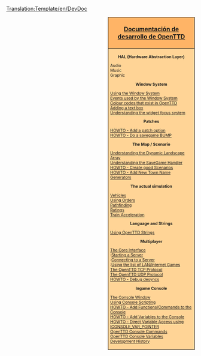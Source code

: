 <noinclude>[[Translation:Template/en/DevDoc]]</noinclude><div style="float:right; padding-left:12px; background:#ffffff;">
<div style="width:220px; border:1px solid #000000; background:#ffb466; padding:5px; -moz-border-radius-topleft:5px; -moz-border-radius-topright:5px; font-size: 12pt;">
<center><strong><font size="3">[[Main/en/Development|Documentación de desarrollo de OpenTTD]]</font></strong></center>
</div>
<div style="width:220px;  border:1px solid black; border-top-width: 0px; background:#ffd496; padding:5px; -moz-border-radius-bottomleft:5px; -moz-border-radius-bottomright:8px; font-size: 8pt;">
<center>'''HAL (Hardware Abstraction Layer)'''</center>
Audio<br/>
Music<br/>
Graphic

<center>'''Window System'''</center>
[[Main/en/OpenTTDDevBlackBook/Window/UseWindows|Using the Window System]]<br/>
[[Main/en/OpenTTDDevBlackBook/Window/WindowEvents|Events used by the Window System]]<br/>
[[Main/en/OpenTTDDevBlackBook/Window/Colours|Colour codes that exist in OpenTTD]]<br/>
[[Main/en/OpenTTDDevBlackBook/Window/TextEdit|Adding a text box]]<br/>
[[Main/en/OpenTTDDevBlackBook/Window/WidgetFocus|Understanding the widget focus system]]<br/>

<center>'''Patches'''</center>
[[Main/en/OpenTTDDevBlackBook/Settings/AddSetting|HOWTO - Add a patch option]]<br/>
[[Main/en/OpenTTDDevBlackBook/Settings/CreateSavegame|HOWTO - Do a savegame BUMP]]<br/>

<center>'''The Map / Scenario'''</center>
[[Main/en/OpenTTDDevBlackBook/Map/MapArray|Understanding the Dynamic Landscape Array]]<br/>
[[Main/en/OpenTTDDevBlackBook/Map/SaveGame|Understanding the SaveGame Handler]]<br/>
[[Main/en/OpenTTDDevBlackBook/Map/CreatingScenarios|HOWTO - Create good Scenarios]]<br/>
[[Main/en/OpenTTDDevBlackBook/Map/Town Names|HOWTO - Add New Town Name Generators]]

<center>'''The actual simulation'''</center>
[[Main/en/OpenTTDDevBlackBook/Simulation/Vehicles|Vehicles]]<br/>
[[Main/en/OpenTTDDevBlackBook/Simulation/Orders|Using Orders]]<br/>
[[Main/en/OpenTTDDevBlackBook/Simulation/Pathfinding|Pathfinding]]<br/>
[[Main/en/OpenTTDDevBlackBook/Simulation/Ratings|Ratings]]<br/>
[[Main/en/OpenTTDDevBlackBook/Simulation/Train Acceleration|Train Acceleration]]

<center>'''Language and Strings'''</center>
[[Main/en/Strings|Using OpenTTD Strings]]

<center>'''Multiplayer'''</center>
[[Main/en/OpenTTDDevBlackBook/Network/Core|The Core Interface]]<br/>
:[[Main/en/OpenTTDDevBlackBook/Network/Core/StartServer|Starting a Server]]<br/>
:[[Main/en/OpenTTDDevBlackBook/Network/Core/ConnectGame|Connecting to a Server]]<br/>
:[[Main/en/OpenTTDDevBlackBook/Network/Core/SearchGame|Using the list of LAN/Internet Games]]<br/>
[[Main/en/OpenTTDDevBlackBook/Network/TCP|The OpenTTD TCP Protocol]]<br/>
[[Main/en/OpenTTDDevBlackBook/Network/UDP|The OpenTTD UDP Protocol]]<br/>
[[Main/en/OpenTTDDevBlackBook/Network/Desync debugging|HOWTO - Debug desyncs]]

<center>'''Ingame Console'''</center>
[[Main/en/OpenTTDDevBlackBook/IConsole/Window|The Console Window]]<br/>
[[Main/en/OpenTTDDevBlackBook/IConsole/Scripting|Using Console Scripting]]<br/>
[[Main/en/OpenTTDDevBlackBook/IConsole/AddFunctions|HOWTO - Add Functions/Commands to the Console]]<br/>
[[Main/en/OpenTTDDevBlackBook/IConsole/AddVariables|HOWTO - Add Variables to the Console]]<br/>
[[Main/en/OpenTTDDevBlackBook/IConsole/AddFunctionsExt|HOWTO - Direct Variable Access using ICONSOLE_VAR_POINTER]]<br/>
[[Main/en/OpenTTDDevBlackBook/IConsole/Console Commands|OpenTTD Console Commands]]<br/>
[[Main/en/OpenTTDDevBlackBook/IConsole/Console Variables|OpenTTD Console Variables]]<br/>
[[Main/en/OpenTTDDevBlackBook/IConsole/History|Development History]]

</div>
</div>